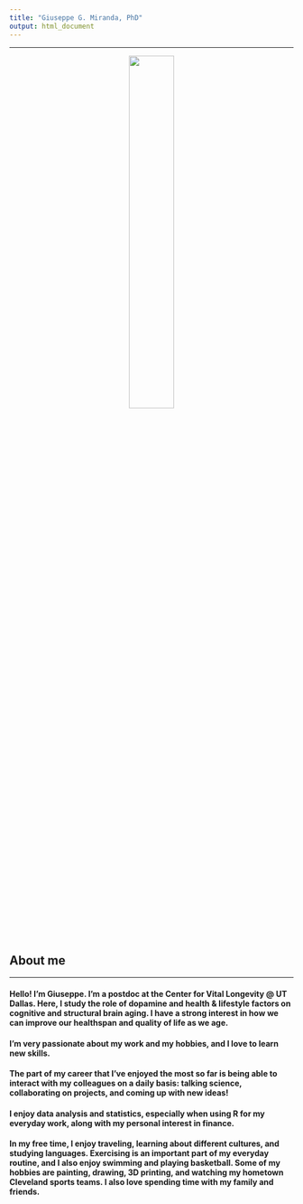 ```yaml
---
title: "Giuseppe G. Miranda, PhD"
output: html_document
---
```

<style type="text/css">
h1.title {
  font-size: 0px;
}
</style>
---

<center>
![](ggm11.png){
width=40% }
</center>



## About me

---

#### Hello! I’m Giuseppe. I'm a postdoc at the Center for Vital Longevity @ UT Dallas. Here, I study the role of dopamine and health & lifestyle factors on cognitive and structural brain aging. I have a strong interest in how we can improve our healthspan and quality of life as we age.

#### I’m very passionate about my work and my hobbies, and I love to learn new skills.

#### The part of my career that I've enjoyed the most so far is being able to interact with my colleagues on a daily basis: talking science, collaborating on projects, and coming up with new ideas! 

#### I enjoy data analysis and statistics, especially when using R for my everyday work, along with my personal interest in finance.

#### In my free time, I enjoy traveling, learning about different cultures, and studying languages. Exercising is an important part of my everyday routine, and I also enjoy swimming and playing basketball. Some of my hobbies are painting, drawing, 3D printing, and watching my hometown Cleveland sports teams. I also love spending time with my family and friends. 

